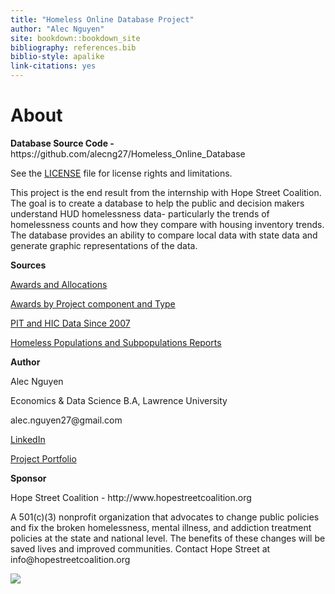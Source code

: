 ```yaml
--- 
title: "Homeless Online Database Project"
author: "Alec Nguyen"
site: bookdown::bookdown_site
bibliography: references.bib
biblio-style: apalike
link-citations: yes
---
```


# About {-}

**Database Source Code -** https://github.com/alecng27/Homeless_Online_Database

See the [LICENSE](LICENSE) file for license rights and limitations.

This project is the end result from the internship with Hope Street Coalition.
The goal is to create a database to help the public and decision makers understand HUD homelessness data- particularly the trends of homelessness counts and how they compare with housing inventory trends. The database provides an ability to compare local data with state data and generate graphic representations of the data.

**Sources**

[Awards and Allocations](https://www.hudexchange.info/grantees/allocations-awards/)

[Awards by Project component and Type](https://www.hudexchange.info/programs/coc/awards-by-component/)

[PIT and HIC Data Since 2007](https://www.hudexchange.info/resource/3031/pit-and-hic-data-since-2007/)

[Homeless Populations and Subpopulations Reports](https://www.hudexchange.info/programs/coc/coc-homeless-populations-and-subpopulations-reports/)

**Author**

Alec Nguyen

Economics & Data Science B.A, Lawrence University

alec.nguyen27@gmail.com

[LinkedIn](https://www.linkedin.com/in/alec-nguyen-about/)

[Project Portfolio](https://alecng27.github.io/Project_Portfolio/)

<!-- <div style="width:125px; height:125px">   -->
<!-- ![](signature.png)  -->
<!-- </div> -->


**Sponsor**

Hope Street Coalition - http://www.hopestreetcoalition.org

A 501(c)(3) nonprofit organization that advocates to change public policies and fix the broken homelessness, mental illness, 
and addiction treatment policies at the state and national level. The benefits of these changes will be saved lives and improved communities. 
Contact Hope Street at info@hopestreetcoalition.org
  
<div style="width:125px; height:125px">  
![](hopestreetlogo.png)  
</div>
           




